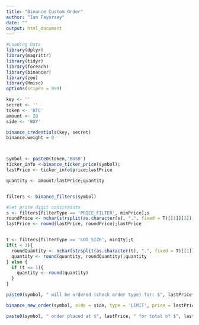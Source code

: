 ```yaml
---
title: "Binance Custom Order"
author: "Ian Fayorsey"
date: ""
output: html_document
---
```


```r
#Loading Data
library(dplyr) 
library(magrittr) 
library(tidyr) 
library(foreach)
library(binancer)
library(zoo)
library(Hmisc)
options(scipen = 999)
```

```r
key <- ''
secret <- ''
token <- 'BTC'
amount <- 20 
side <- 'BUY'

binance_credentials(key, secret)
binance.weight = 0



symbol <- paste0(token,'BUSD')
ticker_info <-binance_ticker_price(symbol);
lastPrice <- ticker_info$price;lastPrice

quantity <- amount/lastPrice;quantity


filters <- binance_filters(symbol)

#Set price digit constraints
s <- filters[filterType == 'PRICE_FILTER', minPrice];s
roundPrice <- nchar(strsplit(as.character(s), ".", fixed = T)[[1]][2]);roundPrice
lastPrice <- round(lastPrice, roundPrice);lastPrice


t <- filters[filterType == 'LOT_SIZE', minQty];t
if(t < 1){
  roundQuantity <- nchar(strsplit(as.character(t), ".", fixed = T)[[1]][[2]]);roundQuantity
  quantity <- round(quantity, roundQuantity);quantity
} else {
  if (t == 1){
    quantity <- round(quantity)
  }
}

paste0(symbol, " will be ordered (check order type) for: $", lastPrice*quantity, " at the price of $", lastPrice, " base asset.")
```

```r
binance_new_order(symbol, side = side, type = 'LIMIT', price = lastPrice, quantity = quantity, time_in_force = 'GTC', test = F)

paste0(symbol, " order placed at $", lastPrice, " for total of $", lastPrice*quantity, " base asset.")
```
